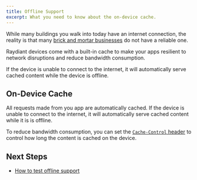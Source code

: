 ```yaml
---
title: Offline Support
excerpt: What you need to know about the on-device cache.
---
```


While many buildings you walk into today have an internet connection, the reality is that many [brick and mortar businesses](https://en.wikipedia.org/wiki/Brick_and_mortar) do not have a reliable one.

Raydiant devices come with a built-in cache to make your apps resilient to network disruptions and reduce bandwidth consumption.

If the device is unable to connect to the internet, it will automatically serve cached content while the device is offline.

## On-Device Cache

All requests made from you app are automatically cached. If the device is unable to connect to the internet, it will automatically serve cached content while it is is offline.

To reduce bandwidth consumption, you can set the [`Cache-Control` header](https://developer.mozilla.org/en-US/docs/Web/HTTP/Headers/Cache-Control) to control how long the content is cached on the device.

## Next Steps

- [How to test offline support](/docs/get-started/development#4-test-offline)
